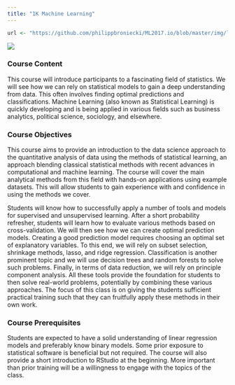 ```yaml
---
title: "1K Machine Learning"
---
```


```r
url <- "https://github.com/philippbroniecki/ML2017.io/blob/master/img/lleeman-218x218.jpg"
```
<img src="`r url`">

### Course Content
This course will introduce participants to a fascinating field of statistics. We will see how we can rely on statistical models to gain a deep understanding from data. This often involves finding optimal predictions and classifications. Machine Learning (also known as Statistical Learning) is quickly developing and is being applied in various fields such as business analytics, political science, sociology, and elsewhere.

### Course Objectives
This course aims to provide an introduction to the data science approach to the quantitative analysis of data using the methods of statistical learning, an approach blending classical statistical methods with recent advances in computational and machine learning. The course will cover the main analytical methods from this field with hands-on applications using example datasets. This will allow students to gain experience with and confidence in using the methods we cover.

Students will know how to successfully apply a number of tools and models for supervised and unsupervised learning. After a short probability refresher, students will learn how to evaluate various methods based on cross-validation. We will then see how we can create optimal prediction models. Creating a good prediction model requires choosing an optimal set of explanatory variables. To this end, we will rely on subset selection, shrinkage methods, lasso, and ridge regression. Classification is another prominent topic and we will use decision trees and random forests to solve such problems. Finally, in terms of data reduction, we will rely on principle component analysis. All these tools provide the foundation for students to then solve real-world problems, potentially by combining these various approaches. The focus of this class is on giving the students sufficient practical training such that they can fruitfully apply these methods in their own work.

### Course Prerequisites
Students are expected to have a solid understanding of linear regression models and preferably know binary models. Some prior exposure to statistical software is beneficial but not required. The course will also provide a short introduction to RStudio at the beginning. More important than prior training will be a willingness to engage with the topics of the class.